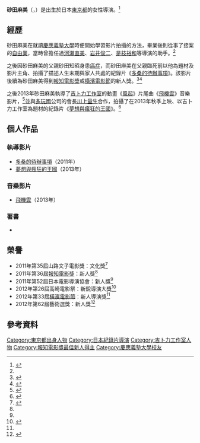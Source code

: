 {{noteTA
|G1=Ghibli
}}
{{藝人
|姓名 = 砂田 麻美
|類型 = 導演
|羅馬拼音 = Sunada Mami
|國籍 = {{JPN}}
|出生日期 = {{Birth date and age|1978|4|9}}
|出生地點 = [[東京都|東京都]]
|逝世日期 =
|逝世地點 =
|職業 = 電影導演
|教育程度 = 總合政策學系學士
|母校 = [[慶應義塾大學|慶應義塾大學]]
|活躍年代 = 2001年至今
|獎項 = 第33屆[[橫濱電影節|橫濱電影節]]：新人導演獎
|IMDb = 2738999
}}
{{Japanese
|japanese=砂田 麻美
|kana=すなだ まみ
|romaji=Sunada Mami
}}

'''砂田麻美'''（{{lang-ja|砂田麻美}}，{{bd|1978年|4月9日|}}）是出生於日本[[東京都|東京都]]的女性導演。<ref name="DGJ">{{cite web |url=http://www.dgj.or.jp/feature/2012/0919.html |script-title=ja:2011年度日本映画監督協会新人賞受賞インタビュー『エンディングノート』砂田麻美監督 |publisher={{lang|ja|日本映画監督協会}} |date=2012年9月19日 |accessdate=2013年8月16日 |deadurl=yes |archiveurl=https://web.archive.org/web/20130809083100/http://www.dgj.or.jp/feature/2012/0919.html |archivedate=2013年8月9日 }}</ref>

== 經歷 ==
砂田麻美在就讀[[慶應義塾大學|慶應義塾大學]]時便開始學習影片拍攝的方法，畢業後則從事了接案的[[自由業|自由業]]，當時曾擔任過[[河瀨直美|河瀨直美]]、[[岩井俊二|岩井俊二]]、[[是枝裕和|是枝裕和]]等導演的助手。<ref name="DGJ"/>

之後因砂田麻美的父親砂田知昭身患[[癌症|癌症]]，而砂田麻美在父親臨死前以他為題材及影片主角、拍攝了描述人生末期與家人共處的紀錄片《[[多桑的待辦事項|多桑的待辦事項]]》。該影片後續為砂田麻美得到[[報知電影獎|報知電影獎]]或[[橫濱電影節|橫濱電影節]]的新人獎。<ref name="CineMahochi">{{cite web|url=http://cinemahochi.yomiuri.co.jp/h_award/table.htm |script-title=ja:報知映画賞歴代受賞一覧表 |publisher={{lang|ja|報知映画賞}} |accessdate=2013年8月16日 |deadurl=yes |archiveurl=https://web.archive.org/web/20120130143450/http://cinemahochi.yomiuri.co.jp/h_award/table.htm |archivedate=2012年1月30日 }}</ref><ref name="Yokohama">{{cite web |url=http://homepage3.nifty.com/yokohama-eigasai/33-2011/top_33th.html |script-title=ja:第33回ヨコハマ映画祭 |publisher=[[橫濱電影節|橫濱電影節]] |date=2012年2月5日 |accessdate=2013年8月16日 |archive-date=2014年3月28日 |archive-url=https://web.archive.org/web/20140328135847/http://homepage3.nifty.com/yokohama-eigasai/33-2011/top_33th.html |dead-url=no }}</ref>

之後2013年砂田麻美執導了[[吉卜力工作室|吉卜力工作室]]的動畫《[[風起|風起]]》片尾曲《[[飛機雲_(荒井由實專輯)|飛機雲]]》音樂影片，<ref>{{cite web |url=http://tokyo-anime-news.jp/?p=13573 |script-title=ja:映画「風立ちぬ」主題歌「ひこうき雲/荒井由実」ミュージッククリップ完成！砂田麻美監督によるユーミン×スタジオジブリのコラボ映像公開 |publisher=Tokyo Naime News |accessdate=2013年8月16日 |archive-date=2013年8月16日 |archive-url=https://web.archive.org/web/20130816072753/http://tokyo-anime-news.jp/?p=13573 |dead-url=no }}</ref>並與[[多玩國|多玩國]]公司的會長[[川上量生|川上量生]]合作，拍攝了在2013年秋季上映、以吉卜力工作室為題材的紀錄片《[[夢想與瘋狂的王國|夢想與瘋狂的王國]]》。<ref>{{cite web |url=http://www.crank-in.net/movie/news/25472 |script-title=ja:ジブリを題材にした映画『夢と狂気の王国』今秋公開、製作はドワンゴ |publisher=Crack-in.Net |date=2013年7月8日 |accessdate=2013年8月16日 |archive-date=2013年7月12日 |archive-url=https://web.archive.org/web/20130712000855/http://www.crank-in.net/movie/news/25472 |dead-url=no }}</ref>

== 個人作品==
=== 執導影片 ===
*[[多桑的待辦事項|多桑的待辦事項]]（2011年）
*[[夢想與瘋狂的王國|夢想與瘋狂的王國]]（2013年）

=== 音樂影片 ===
*[[飛機雲_(荒井由實專輯)|飛機雲]]（2013年）

=== 著書 ===
*{{nihongo|無聲的煙火|音のない花火、2011年}}

== 榮譽 ==
*2011年第35屆山路文子電影獎：文化獎<ref>{{cite web |url=http://www18.ocn.ne.jp/~yamaji/movieaward/prizelist.html#top |script-title=ja:山路ふみ子映画賞 過去の受賞者一覧表です。 |publisher={{lang|ja|山路ふみ子映画賞}} |date=2013年7月8日 |accessdate=2013年8月16日 |archive-date=2013年11月4日 |archive-url=https://web.archive.org/web/20131104150448/http://www18.ocn.ne.jp/~yamaji/movieaward/prizelist.html#top |dead-url=no }}</ref>
*2011年第36屆[[報知電影獎|報知電影獎]]：新人獎<ref name="CineMahochi"/>
*2011年第52屆日本電影導演協會：新人獎<ref name="DGJ"/>
*2012年第26屆高崎電影祭：新銳導演大獎<ref>{{cite web |url=http://takasaki.film.gunma.jp/2012/index.html |script-title=ja:第26回高崎映画祭受賞者発表 |publisher={{lang|ja|高崎映画祭}} |date=2012年1月10日 |accessdate=2013年8月16日 |archive-date=2013年2月27日 |archive-url=https://web.archive.org/web/20130227024926/http://takasaki.film.gunma.jp/2012/index.html |dead-url=no }}</ref>
*2012年第33屆[[橫濱電影節|橫濱電影節]]：新人導演獎<ref name="Yokohama"/>
*2012年第62屆藝術選獎：新人獎<ref>{{cite web |url=http://www.bunka.go.jp/ima/press_release/pdf/geijutsusensyo_120313.pdf |script-title=ja:平成23年度(第62回)芸術選奨文部科学大臣賞及び同新人賞の決定について |publisher=文化署 |date=2012年3月13日 |accessdate=2013年8月16日 |archive-date=2013年6月1日 |archive-url=https://web.archive.org/web/20130601025200/http://www.bunka.go.jp/ima/press_release/pdf/geijutsusensyo_120313.pdf |dead-url=no }}</ref>

== 參考資料 ==
{{reflist}}
{{報知電影獎最佳新人}}
{{DEFAULTSORT:Sunada Mami}}
[[Category:東京都出身人物|Category:東京都出身人物]]
[[Category:日本紀錄片導演|Category:日本紀錄片導演]]
[[Category:吉卜力工作室人物|Category:吉卜力工作室人物]]
[[Category:報知電影獎最佳新人得主|Category:報知電影獎最佳新人得主]]
[[Category:慶應義塾大學校友|Category:慶應義塾大學校友]]